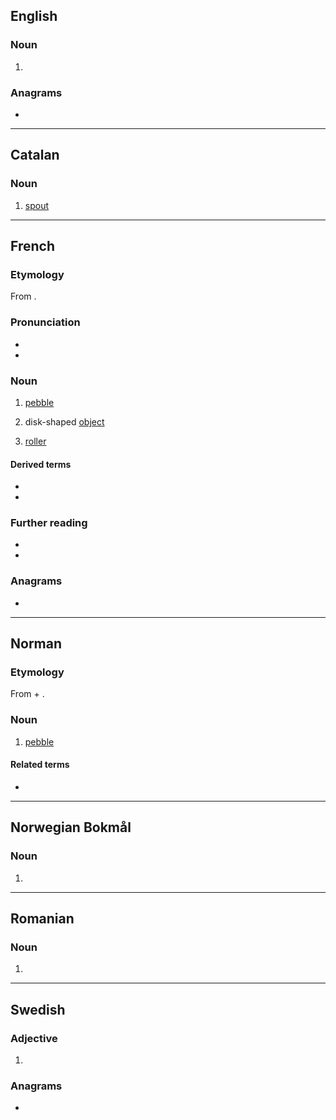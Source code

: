 ==English==

===Noun===
{{en-noun}}

# {{alternative form of|en|gallet}}

===Anagrams===
* {{anagrams|en|a=aeglt|Tagle|aglet}}

----

==Catalan==

===Noun===
{{ca-noun|m}}

# [[spout]] {{gloss|of a porron, for example}}

----

==French==

===Etymology===
From {{inh|fr|fro|gal||rock}}.

===Pronunciation===
* {{fr-IPA}}
* {{audio|fr|LL-Q150 (fra)-0x010C-galet.wav|Audio}}

===Noun===
{{fr-noun|m}}

# [[pebble]]
# {{lb|fr|by extension}} disk-shaped [[object]]
# {{lb|fr|technology}} [[roller]]

====Derived terms====
* {{l|fr|galette|g=f}}
* {{l|fr|galetteux}}

===Further reading===
* {{R:TLFi}}
* {{R:NPLarousse}}

===Anagrams===
* {{l|fr|gelât}}

----

==Norman==

===Etymology===
From {{der|nrf|fro|gal|t=rock}} + {{af|nrf|-et}}.

===Noun===
{{nrf-noun|m}}

# {{lb|nrf|Jersey}} [[pebble]]
#: {{syn|nrf|galot}}

====Related terms====
* {{l|nrf|galiche|t=pebbles}}

----

==Norwegian Bokmål==

===Noun===
{{head|nb|noun form|g=n}}

# {{definite singular of|nb|gal}}

----

==Romanian==

===Noun===
{{ro-noun|m|galeți}}

# {{alternative form of|ro|galetă}}

----

==Swedish==

===Adjective===
{{head|sv|adjective form}}

# {{sv-adj-form-abs-indef-n|galen}}

===Anagrams===
* {{anagrams|sv|a=aeglt|laget|legat}}
